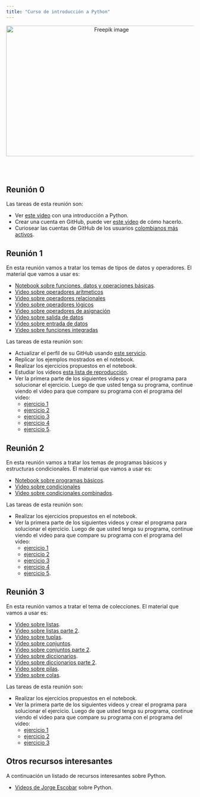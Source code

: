 ```yaml
---
title: "Curso de introducción a Python"
---
```


<center>
<img src="imagenes/girl_prog.jpg" alt="Freepik image" width="550" height="350">
</center>

<br>
<br>

## Reunión 0

Las tareas de esta reunión son:

- Ver [este video](https://youtu.be/Z4AOP7-b1RM?si=wzGzrnB65Z4B1u82) con una introducción a Python.
- Crear una cuenta en GitHub, puede ver [este video](https://www.youtube.com/watch?v=ZyD8wyP7J9g) de cómo hacerlo.
- Curiosear las cuentas de GitHub de los usuarios [colombianos más activos](https://committers.top/colombia.html).

## Reunión 1

En esta reunión vamos a tratar los temas de tipos de datos y operadores. El material que vamos a usar es:

- [Notebook sobre funciones, datos y operaciones básicas](https://github.com/fhernanb/Python-para-estadistica/blob/master/01%20Lecciones%20b%C3%A1sicas/01%20Datos%20y%20operaciones%20b%C3%A1sicas.ipynb).
- [Video sobre operadores arítmeticos](https://youtu.be/PMOWXusLr9g?si=47O53QCtmtS5XP-h)
- [Video sobre operadores relacionales](https://youtu.be/mIAPti7iUKk?si=D0Ce5Ossl9LpUPZQ)
- [Video sobre operadores lógicos](https://youtu.be/ZjeOT_ACdhw?si=bNKwu-3tYlYpAoEL)
- [Video sobre operadores de asignación](https://youtu.be/LYNULtY1Zj8?si=9YneDri-2kOJCK1Z)
- [Video sobre salida de datos](https://youtu.be/V7rsdYD-x4M?si=KreQ7eBzoB_E9pj2)
- [Video sobre entrada de datos](https://youtu.be/WXHiItkIjHU?si=K9TiIcUQ14FF1jkS)
- [Video sobre funciones integradas](https://youtu.be/_qLPAwe8xb4?si=IP4EkC42RnOOlVg1)

Las tareas de esta reunión son:

- Actualizar el perfil de su GitHub usando [este servicio](https://github-profile-maker.vercel.app/).
- Replicar los ejemplos mostrados en el notebook.
- Realizar los ejercicios propuestos en el notebook.
- Estudiar los videos [esta lista de reproducción](https://www.youtube.com/playlist?list=PLZOGNlgi8GGmlwUznNnnQJpyEJcABeTs4&si=8is_9R0cZ_-YuHGV).
- Ver la primera parte de los siguientes videos y crear el programa para solucionar el ejercicio. Luego de que usted tenga su programa, continue viendo el video para que compare su programa con el programa del video: 
    - [ejercicio 1](https://youtu.be/r4ZLB064stU?si=gHjOO7KcVBS0mncb)
    - [ejercicio 2](https://youtu.be/HXkPrXHm0so?si=I6AroDsp-V1CH6yl)
    - [ejercicio 3](https://youtu.be/8JYjIp_sxPQ?si=MoIi_Ex5nAhwSzCN)
    - [ejercicio 4](https://youtu.be/xCqX_BnjSNc?si=NJLX62jvSjiLCNBw)
    - [ejercicio 5](https://youtu.be/TI_Fd3GyReM?si=dnxffZU5hfWPGN8j).

## Reunión 2

En esta reunión vamos a tratar los temas de programas básicos y estructuras condicionales. El material que vamos a usar es:

- [Notebook sobre programas básicos](https://github.com/fhernanb/Python-para-estadistica/blob/master/01%20Lecciones%20b%C3%A1sicas/03%20Ejercicios%20b%C3%A1sicos.ipynb).
- [Video sobre condicionales](https://youtu.be/-kFBwApYVtA?si=V_KEr6lrYJqCaoK4)
- [Video sobre condicionales combinados](https://youtu.be/NmVysQPlS2k?si=sKjd1o8PR4Aqnz-W).

Las tareas de esta reunión son:

- Realizar los ejercicios propuestos en el notebook.
- Ver la primera parte de los siguientes videos y crear el programa para solucionar el ejercicio. Luego de que usted tenga su programa, continue viendo el video para que compare su programa con el programa del video: 
    - [ejercicio 1](https://youtu.be/fz_-sc_bwDA?si=LaTGVqSxZajNksSd)
    - [ejercicio 2](https://youtu.be/u21erAE2oKI?si=q4sERBxcIOBFo_AU)
    - [ejercicio 3](https://youtu.be/eZGWlBrkhW8?si=knh34bhDa6qZLqxu)
    - [ejercicio 4](https://youtu.be/2ushSGaPX3I?si=u7ImP9y8g8xEHbJj)
    - [ejercicio 5](https://youtu.be/kAdgwY_mVxM?si=jbbtCsjl0NCD5gco).

## Reunión 3

En esta reunión vamos a tratar el tema de colecciones. El material que vamos a usar es:

- [Video sobre listas](https://youtu.be/xdCJa2QXmJ8?si=X30nEJFCvuNARwxf).
- [Video sobre listas parte 2](https://youtu.be/aF1tiL5A-iU?si=egKwkEaF1iXDfcDI).
- [Video sobre tuplas](https://youtu.be/PjCBukZttG4?si=9XGW7VoneNWkRFYt).
- [Video sobre conjuntos](https://youtu.be/rmRrvol4XcM?si=GXW5CLZaiQAn01rk).
- [Video sobre conjuntos parte 2](https://youtu.be/UKD3CMINxik?si=uZmRFTz3fXpv_GML).
- [Video sobre diccionarios](https://youtu.be/vAy4IM7NLIQ?si=pdi45eTzXZjgF_N0).
- [Video sobre diccionarios parte 2](https://youtu.be/hjNWsqLAPv4?si=wzZyS3cvYtbS1eAF).
- [Video sobre pilas](https://youtu.be/cXXO0qQGSPA?si=scyKBlAr5Uo3BjBK).
- [Video sobre colas](https://youtu.be/wuGYzEcgTTw?si=cJwJFoKrq-IW3u-z).

Las tareas de esta reunión son:

- Realizar los ejercicios propuestos en el notebook.
- Ver la primera parte de los siguientes videos y crear el programa para solucionar el ejercicio. Luego de que usted tenga su programa, continue viendo el video para que compare su programa con el programa del video: 
    - [ejercicio 1](https://youtu.be/Nl_CxwKaZJk?si=qBP1MNL-UcgXpedO)
    - [ejercicio 2](https://youtu.be/N2i9uBRyJgk?si=xS-autoDAKCOm1cI)
    - [ejercicio 3](https://youtu.be/gonL3kow0Oc?si=BEnGYZAbPPw3D8Zo)

    
## Otros recursos interesantes

A continuación un listado de recursos interesantes sobre Python.

- [Videos de Jorge Escobar](https://youtube.com/playlist?list=PLZOGNlgi8GGmlwUznNnnQJpyEJcABeTs4&si=XOSMckkR2e0s8jTi) sobre Python.




